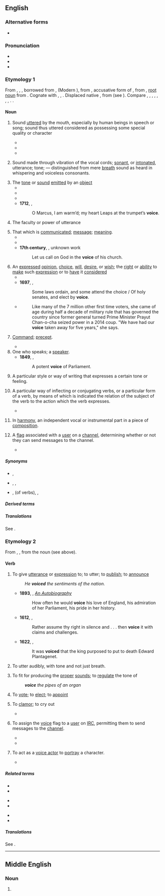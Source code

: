 ==English==
{{wikipedia}}

===Alternative forms===
* {{alter|en|voyce||obsolete}}

===Pronunciation===
* {{IPA|en|/vɔɪs/}}
* {{audio|en|en-us-voice.ogg|Audio (US)}}
* 

===Etymology 1===
From {{inh|en|enm|voice}}, {{m|enm|voys}}, {{m|enm|vois}}, borrowed from {{der|en|xno|[[voiz]], [[voys]], [[voice]]}}, {{der|en|fro|[[vois]], [[voiz]]}} (Modern {{cog|fr|voix}}), from {{der|en|la|vōcem}}, accusative form of {{m|la|vōx|t=voice}}, from {{der|en|ine-pro|*wṓkʷs}}, [[root noun]] from {{m|ine-pro|*wekʷ-|t=to utter, speak}}. Cognate with {{cog|sa|वाच्}}, {{cog|grc|ὄψ}}, {{cog|fa|آواز|tr=âvâz}}. Displaced native {{cog|enm|steven|t=voice}}, from {{cog|ang|stefn}} (see {{l|en|steven}}). Compare {{m|en|advocate}}, {{m|en|advowson}}, {{m|en|avouch}}, {{m|en|convoke}}, {{m|en|epic}}, {{m|en|vocal}}, {{m|en|vouch}}, {{m|en|vowel}}. {{doublet|en|vox}}.

====Noun====
{{en-noun}}

# Sound [[utter]]ed by the mouth, especially by human beings in speech or song; sound thus uttered considered as possessing some special quality or character
#: {{ux|en|The human '''voice''' is the oldest musical instrument in history.}}
#: {{ux|en|She has a pleasant '''voice'''.}}
#: {{ux|en|His low '''voice''' allowed him to become a bass in the choir.}}
#* {{RQ:Shakespeare Lear|V|iii|309|1|Her '''voice''' was euer ſoft,<br>Gentle, and low, an excellent thing in woman.}}
#* {{RQ:Milton Poems|Nativity|2|And joyn thy '''voice''' unto the Angel Quire,|pageref=2}}
#* {{quote-journal|en|date=April 10, 2011|author=Alistair Magowan| title=Aston Villa 1 - 0 Newcastle| work=BBC Sport| url=http://news.bbc.co.uk/sport2/hi/football/eng_prem/9446263.stm| passage=Villa chief executive Paul Faulkner had backed manager Houllier during the week and asked for the fans to get behind their team as they looked to steer themselves away from the relegation zone. <br>To that end, the home supporters were in good '''voice''' to begin with, but it was Newcastle who started the game in the ascendancy, with Barton putting a diving header over the top from Jose Enrique's cross.}}
# {{lb|en|phonetics}} Sound made through vibration of the vocal cords; [[sonant]], or [[intonated]], utterance; tone; — distinguished from mere [[breath]] sound as heard in whispering and voiceless consonants.
# The [[tone]] or [[sound]] [[emitted]] by an [[object]]
#* {{RQ:King James Version|1 Kings|19|12|text= And after the earthquake, a fire, but the Lord was not in the fire: and after the fire, a still small '''voice'''.}}
#* {{RQ:King James Version|Job|40|9|text=Canst thou thunder with a '''voice''' like him?}}
#* {{RQ:King James Version|Psalms|93|3|text=The floods have lifted up their '''voice'''.}}
#* '''1712''', {{w|Joseph Addison}}, ''{{w|Cato, a Tragedy}}''
#*: O Marcus, I am warm’d; my heart Leaps at the trumpet’s '''voice'''.
# The faculty or power of utterance
#: {{ux|en|to cultivate the '''voice'''}}
# That which is [[communicated]]; [[message]]; [[meaning]].
#* {{RQ:King James Version|Galatians|4|20|text=I desire to bee present with you now, and to change my '''voyce''', for I stand in doubt of you.}}
#* {{RQ:Shakespeare Macbeth|V|vii|passage=My '''voice''' is in my sword.}}
#* '''17th century''', {{w|John Fell (bishop)|John Fell}}, unknown work
#*: Let us call on God in the '''voice''' of his church.
# An [[express]]ed [[opinion]], [[choice]], [[will]], [[desire]], or [[wish]]; the [[right]] or [[ability]] to [[make]] such [[expression]] or to [[have]] it [[consider]]ed
#* {{RQ:Shakespeare Coriolanus|II|iii|passage=''Sicinius''. How now, my masters! have you chose this man? / ''1st Citizen''. He has our '''voices''', sir.}}
#* '''1697''', {{w|John Dryden}}, ''{{w|Aeneid}}''
#*: Some laws ordain, and some attend the choice / Of holy senates, and elect by '''voice'''.
#* {{quote-journal|en|url=https://edition.cnn.com/2019/03/22/asia/thai-election-young-voters-intl/index.html| author=Regan, Helen; Olarn, Kocha| date=2019-03-24| accessdate=2019-03-24| work=CNN| title=Thailand's youth demand change ahead of elections}}
#*: Like many of the 7 million other first time voters, she came of age during half a decade of military rule that has governed the country since former general turned Prime Minister Prayut Chan-o-cha seized power in a 2014 coup. "We have had our '''voice''' taken away for five years," she says.
# {{lb|en|archaic}} [[command|Command]]; [[precept]].
#* {{RQ:King James Version|Deuteronomy|8|20|text=As the nations which the Lord destroyeth before your face, so shall yee perish; because ye would not be obedient vnto the '''voice''' of the Lord your God.}}
# One who speaks; a [[speak]]er.
#* '''1849''', {{w|Alfred Tennyson}}, ''{{w|In Memoriam A.H.H.}}''
#*: A potent '''voice''' of Parliament.
# {{lb|en|literature}} A particular style or way of writing that expresses a certain tone or feeling.
# {{lb|en|grammar}} A particular way of inflecting or conjugating verbs, or a particular form of a verb, by means of which is indicated the relation of the subject of the verb to the action which the verb expresses.
#: {{ux|en|The verbal system of Latin has two '''voices''', active and passive.}}
#* {{quote-book|en|year=2012|author=Drew Arlen Mannetter|title=I Came, I Saw, I Translated| page=197| passage=There are four tenses of the subjunctive (present, perfect, imperfect, and pluperfect) and three '''voices''' (active, passive, and deponent). [...] See 12.8 for the formation of the deponent '''voice'''.}}
# {{lb|en|music}} In [[harmony]], an independent vocal or instrumental part in a piece of [[composition]].
#: {{ux|en|The theme of this piece constantly migrates between the three '''voice''' parts.}}
# {{lb|en|Internet|[[IRC]]}} A [[flag]] associated with a [[user]] on a [[channel]], determining whether or not they can send messages to the channel.
#* {{quote-newsgroup|en |date=February 20, 1999 |url=https://groups.google.com/d/msg/alt.irc/umWK_tLv3fQ/HuTao6r45RIJ |author=Cory McWilliams |title=IRC oddities |id=7amrhu$17kg@enews2.newsguy.com |newsgroup=alt.irc |text=True, better clients will remember that a person had a '''voice''' before they were opped and will return the + when they are deopped, but that doesn't solve the problem.}}

=====Synonyms=====
* {{sense|sound of human speech}} {{l|en|steven}}, {{l|en|reard}}
* {{sense|opinion}} {{l|en|steven}}, {{l|en|vote}}, {{l|en|say-so}}
* {{sense|voice of verbs}} {{l|en|diathesis}}, {{l|en|gender}} (of verbs), {{l|en|[[grammatical]] voice}}, {{l|en|[[verbal]] voice}}

=====Derived terms=====
{{der4|en|title=Terms derived from ''voice'' (noun)|chest voice|devoice|find one's voice|head voice|tone of voice|undervoice|voice actor|voiced|voice glide|voice in the wilderness|voiceless|[[voice of the toothless one]]<!--slang for a fart?-->|voice recognition|[[with one voice]] <!-- unanimously. All '''with one voice''' . . . cried out, Great is Diana of the Ephesians. ''Acts 19:34'' -->}}
{{rel4|en|title=Grammatical terms derived from ''voice'' (noun)|active voice|middle voice|neuter voice|passive voice}}

=====Translations=====
See {{section link|voice/translations#Noun}}.

===Etymology 2===
From {{inh|en|enm|voysen}}, {{m|enm|voicen}}, from the noun (see above).

====Verb====
{{en-verb|voic}}

# {{lb|en|transitive}} To give [[utterance]] or [[expression]] to; to utter; to [[publish]]; to [[announce]]
#: ''He '''voiced''' the sentiments of the nation.''
#* '''1893''', {{w| Annie Wood Besant}}, ''[[s:An Autobiography|An Autobiography]]''
#*: How often he would '''voice''' his love of England, his admiration of her Parliament, his pride in her history.
#* '''1612''', {{w|Francis Bacon}}, ''{{w|Of Great Place}}''
#*: Rather assume thy right in silence and . . . then '''voice''' it with claims and challenges.
#* '''1622''', {{w|Francis Bacon}}, ''{{w|History of the Reign of King Henry VII}}''
#*: It was '''voiced''' that the king purposed to put to death Edward Plantagenet.
# {{lb|en|transitive|phonology}} To utter audibly, with tone and not just breath.
# {{lb|en|transitive}} To fit for producing the [[proper]] [[sound]]s; to [[regulate]] the tone of
#: '''''voice''' the pipes of an organ''
# {{lb|en|transitive|obsolete}} To [[vote]]; to [[elect]]; to [[appoint]]
# {{lb|en|intransitive|obsolete}} To [[clamor]]; to cry out
#* {{rfquotek|en|South}}
# {{lb|en|transitive|Internet|IRC}} To assign the [[voice]] flag to a [[user]] on [[IRC]], permitting them to send messages to the [[channel]].
#* {{quote-newsgroup|en |url=https://groups.google.com/d/msg/alt.irc/ZLvEPwqNw_g/O_igEDaLjwQJ |author=Thom Peppard |date=November 22, 2001 |title=assistance please |newsgroup=alt.irc |id=B8225C66.240B%thompeppard@tru.eastlink.ca |text=I would like this script to allow me to notice not only the ops in a channel, but also those that have been '''voiced''' by the ops, at the same time.}}
#* {{quote-newsgroup|en |url=https://groups.google.com/d/msg/alt.irc/kwgrGbvJY6I/U8IJ6PJCZqgJ |date=August 1, 2004 |author=Remco Rijnders |title=moderating an IRC session |newsgroup=alt.irc |id=opsb1625xn32ljov@news.xs4all.nl |text=If you then want others to be able to talk, you can '''voice''' them (+v) or if you want everyone able to talk, you can remove the moderation flag on the channel (-m).}}
# {{lb|en|television|film}} To act as a [[voice actor]] to [[portray]] a character.
#* {{quote-journal|en|date=April 26, 2012| author=Tasha Robinson| title=Film: Reviews: The Pirates! Band Of Misfits :| work=The Onion AV Club| url=http://www.avclub.com/articles/the-pirates-band-of-misfits,73064/| passage=The openly ridiculous plot has The Pirate Captain (Hugh Grant) scheming to win the Pirate Of The Year competition, even though he’s a terrible pirate, far outclassed by rivals '''voiced''' by Jeremy Piven and Salma Hayek.}}

=====Related terms=====
{{rel-top3|Terms etymologically related to the noun or verb ''voice''}}
* {{l|en|vocable}}
* {{l|en|vocabulary}}
{{rel-mid3}}
* {{l|en|vocal}}
* {{l|en|vocalization}}
{{rel-mid3}}
* {{l|en|vocalize}}
* {{l|en|vocation}}
{{rel-bottom}}

=====Translations=====
See {{section link|voice/translations#Verb}}.

{{C|en|Communication|Sound}}

{{cln|en|basic words}}

----

==Middle English==

===Noun===
{{head|enm|noun}}

# {{alt form|enm|voys}}
